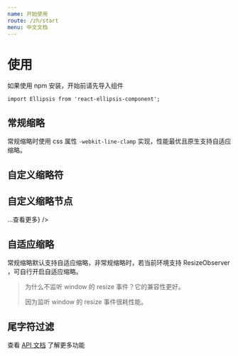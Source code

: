 ```yaml
---
name: 开始使用
route: /zh/start
menu: 中文文档
---
```



# 使用

如果使用 npm 安装，开始前请先导入组件

```tsx
import Ellipsis from 'react-ellipsis-component';
```

## 常规缩略

<Playground>
  <Ellipsis
    text="高性能、可自定义的 react 文本缩略组件。支持自定义缩略符、html 自定义缩略符、尾字符过滤、缩略回调等功能。"
    maxLine="1"
  />
</Playground>

常规缩略时使用 css 属性 `-webkit-line-clamp` 实现，性能最优且原生支持自适应缩略。

## 自定义缩略符

<Playground>
  <Ellipsis
    text="高性能、可自定义的 react 文本缩略组件。支持自定义缩略符、html 自定义缩略符、尾文本过滤、缩略回调等功能。"
    maxLine="1"
    ellipsisChar=" ...查看更多"
  />
</Playground>

## 自定义缩略节点

<Playground>
  <Ellipsis
    text="高性能、可自定义的 react 文本缩略组件。支持自定义缩略符、html 自定义缩略符、尾文本过滤、缩略回调等功能。"
    maxLine="1"
    ellipsisNode={<a href="/zh/start#自定义缩略节点">...查看更多</a>}
  />
</Playground>

## 自适应缩略

常规缩略默认支持自适应缩略，非常规缩略时，若当前环境支持 ResizeObserver ，可自行开启自适应缩略。

> 为什么不监听 window 的 resize 事件？它的兼容性更好。
>
> 因为监听 window 的 resize 事件很耗性能。

<Playground>
  <Ellipsis
    text="高性能、可自定义的 react 文本缩略组件。支持自定义缩略符、html 自定义缩略符、尾文本过滤、缩略回调等功能。"
    maxLine="1"
    ellipsisChar=" ...查看更多"
    reflowOnResize={true}
    reflowThresholdOnResize={40}
  />
</Playground>

## 尾字符过滤

<Playground>
  <Ellipsis
    text="高性能、可自定义的 react 文本缩略组件。支持自定义缩略符、html 自定义缩略符、尾文本过滤、缩略回调等功能。"
    maxLine="1"
    ellipsisChar=" ...查看更多"
    endExcludes={['、', '。']}
    reflowOnResize={true}
  />
</Playground>

查看 [API 文档](/zh/api) 了解更多功能

